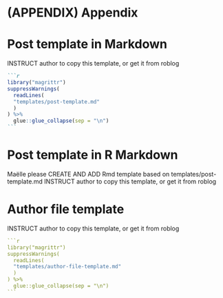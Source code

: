 # (APPENDIX) Appendix {-}

# Post template in Markdown {#postmd}

INSTRUCT author to copy this template, or get it from roblog

````markdown
```r
library("magrittr")
suppressWarnings(
  readLines(
  "templates/post-template.md"
  )
) %>%
  glue::glue_collapse(sep = "\n")
```
````


# Post template in R Markdown {#postrmd}

Maëlle please CREATE AND ADD Rmd template based on templates/post-template.md
INSTRUCT author to copy this template, or get it from roblog


# Author file template {#authortemplate}

INSTRUCT author to copy this template, or get it from roblog

````yaml
```r
library("magrittr")
suppressWarnings(
  readLines(
  "templates/author-file-template.md"
  )
) %>%
  glue::glue_collapse(sep = "\n")
```
````